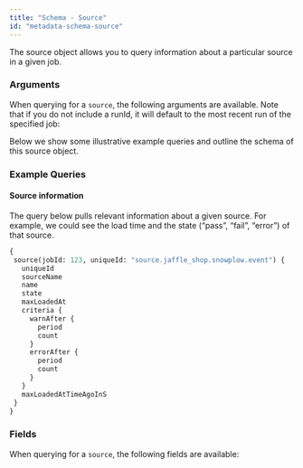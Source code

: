 ```yaml
---
title: "Schema - Source"
id: "metadata-schema-source"
---
```



The source object allows you to query information about a particular source in a given job.

### Arguments

When querying for a `source`, the following arguments are available. Note that if you do not include a runId, it will default to the most recent run of the specified job:

<ArgsTable queryName="source" />

Below we show some illustrative example queries and outline the schema of this source object.

### Example Queries

#### Source information

The query below pulls relevant information about a given source. For example, we could see the load time and the state (“pass”, “fail”, “error”) of that source.

```graphql
{
 source(jobId: 123, uniqueId: "source.jaffle_shop.snowplow.event") {
   uniqueId
   sourceName
   name
   state
   maxLoadedAt
   criteria {
     warnAfter {
       period
       count
     }
     errorAfter {
       period
       count
     }
   }
   maxLoadedAtTimeAgoInS
 }
}
```

### Fields

When querying for a `source`, the following fields are available:

<SchemaTable nodeName="SourceNode" />
